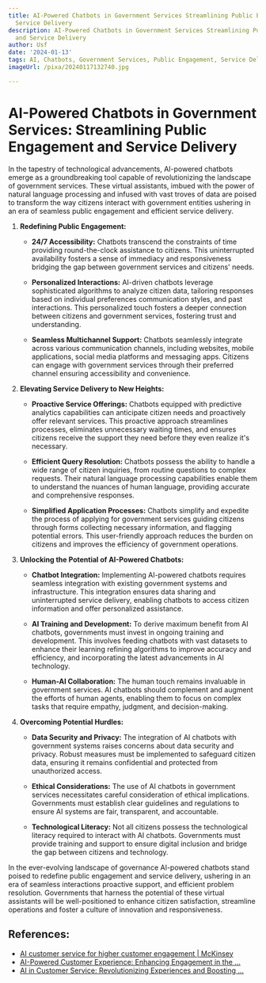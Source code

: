 ```yaml
---
title: AI-Powered Chatbots in Government Services Streamlining Public Engagement and
  Service Delivery
description: AI-Powered Chatbots in Government Services Streamlining Public Engagement
  and Service Delivery
author: Usf
date: '2024-01-13'
tags: AI, Chatbots, Government Services, Public Engagement, Service Delivery
imageUrl: /pixa/20240117132740.jpg

---
```

# AI-Powered Chatbots in Government Services: Streamlining Public Engagement and Service Delivery

In the  tapestry of technological advancements, AI-powered  chatbots emerge as a groundbreaking tool capable of  revolutionizing the landscape of government services. These virtual assistants, imbued with  the power of natural language processing and infused with vast troves of data are poised to transform the way citizens interact with government entities ushering in  an era of seamless public engagement and  efficient service delivery.

1. **Redefining Public Engagement:**

    - **24/7  Accessibility:** Chatbots  transcend the constraints of time providing round-the-clock assistance to citizens. This uninterrupted availability fosters a sense of immediacy and responsiveness bridging the gap between government services and citizens'  needs.

   - **Personalized Interactions:** AI-driven chatbots leverage sophisticated algorithms to analyze citizen  data,  tailoring responses based  on individual preferences communication styles, and past interactions. This personalized touch fosters  a deeper connection between  citizens and government services, fostering trust and understanding.

    - **Seamless Multichannel Support:** Chatbots seamlessly integrate across various communication channels, including websites, mobile applications, social media platforms and messaging apps. Citizens can engage with government services through their preferred  channel ensuring  accessibility and convenience.

2. **Elevating  Service  Delivery  to New Heights:**

    - **Proactive Service Offerings:** Chatbots equipped with predictive analytics capabilities can anticipate citizen  needs and proactively offer relevant services. This proactive approach streamlines processes, eliminates unnecessary waiting times, and ensures citizens receive  the support they need before they even realize it's necessary.

   - **Efficient Query Resolution:** Chatbots possess the ability to handle a wide range of citizen inquiries, from routine  questions to  complex requests. Their natural language processing capabilities enable them to understand the nuances of human language, providing accurate and comprehensive  responses.

   - **Simplified Application Processes:** Chatbots simplify and  expedite the process  of applying for  government  services guiding citizens through forms collecting  necessary  information, and flagging potential errors. This user-friendly approach reduces  the burden on citizens and improves the  efficiency of government operations.

3. **Unlocking the Potential of AI-Powered Chatbots:**

    - **Chatbot Integration:**  Implementing AI-powered chatbots requires seamless integration with existing government systems and infrastructure. This integration ensures data sharing and uninterrupted service delivery, enabling chatbots to access citizen information and offer personalized assistance.

    - **AI Training and Development:** To derive maximum benefit from AI chatbots, governments must invest in ongoing training and development. This involves feeding chatbots with vast datasets  to enhance their learning refining algorithms to improve accuracy and efficiency, and incorporating the latest advancements in AI technology.

    - **Human-AI Collaboration:** The human touch remains invaluable in government services. AI chatbots should complement and augment the efforts of human agents, enabling them to focus on complex tasks that  require empathy, judgment, and decision-making.

4. **Overcoming Potential Hurdles:**

   - **Data Security and Privacy:** The integration of AI chatbots with government systems raises concerns about data security and privacy. Robust measures  must be implemented to safeguard citizen data,  ensuring it remains confidential and protected from  unauthorized access.

   - **Ethical Considerations:** The use  of AI chatbots in government  services necessitates  careful consideration of ethical implications. Governments must establish clear guidelines and regulations to ensure AI systems are fair, transparent, and accountable.

   - **Technological Literacy:** Not all citizens  possess  the technological literacy required to  interact with AI chatbots. Governments must provide training and support to ensure digital inclusion and bridge  the gap between citizens and  technology.

In the  ever-evolving landscape of  governance AI-powered chatbots  stand poised  to redefine public engagement and service delivery, ushering in an  era of seamless interactions proactive support, and  efficient  problem resolution. Governments that  harness the potential of these virtual assistants  will be well-positioned to enhance  citizen satisfaction, streamline operations and foster a culture of innovation and responsiveness.

## References:
- [AI customer service for higher customer engagement | McKinsey](https://www.mckinsey.com/capabilities/operations/our-insights/the-next-frontier-of-customer-engagement-ai-enabled-customer-service)
- [AI-Powered Customer Experience: Enhancing Engagement in the ...](https://www.linkedin.com/pulse/ai-powered-customer-experience-enhancing-engagement-age-de-gaetano-j7vff?trk=public_post)
- [AI in Customer Service: Revolutionizing Experiences and Boosting ...](https://www.itmagination.com/blog/ai-in-customer-service-revolutionizing-experiences-and-boosting-customer-satisfaction)
